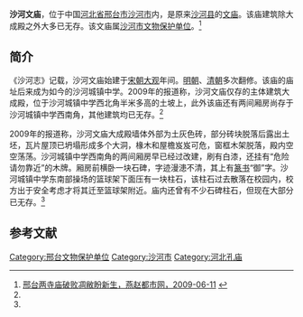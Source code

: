 {{refimprove|time=2014-05-02T10:13:59+00:00}}
'''沙河文庙'''，位于中国[[河北省|河北省]][[邢台市|邢台市]][[沙河市|沙河市]]内，是原来[[沙河县|沙河县]]的[[文庙|文庙]]。该庙建筑除大成殿之外大多已无存。该文庙属[[沙河市文物保护单位|沙河市文物保护单位]]。<ref name=yzdsw>[http://news.yzdsb.com.cn/system/2009/06/11/000909309.shtml 邢台两寺庙破败凋敝盼新生，燕赵都市网，2009-06-11] {{webarchive|url=https://web.archive.org/web/20160304064420/http://news.yzdsb.com.cn/system/2009/06/11/000909309.shtml |date=2016-03-04 }}</ref>

==简介==
《沙河志》记载，沙河文庙始建于[[宋朝|宋朝]][[大观|大观]]年间。[[明朝|明朝]]、[[清朝|清朝]]多次翻修。该庙的庙址后来成为如今的沙河城镇中学。2009年的报道称，沙河文庙仅存的主体建筑大成殿，位于沙河城镇中学西北角半米多高的土坡上，此外该庙还有两间厢房尚存于沙河城镇中学西南角，其他建筑均已无存。<ref name=yzdsw/>

2009年的报道称，沙河文庙大成殿墙体外部为土灰色砖，部分砖块脱落后露出土坯，瓦片屋顶已坍塌形成多个大洞，椽木和屋檐岌岌可危，窗框木架脱落，殿内空空荡荡。沙河城镇中学西南角的两间厢房早已经过改建，刷有白漆，还挂有“危险请勿靠近”的木牌。厢房前横卧一块石碑，字迹漫漶不清，其上有[[篆书|篆书]]“御”字。沙河城镇中学东南部操场的篮球架下面压有一块柱石，该柱石过去散落在校园内，校方出于安全考虑才将其迁至篮球架附近。庙内还曾有不少石碑柱石，但现在大部分已无存。<ref name=yzdsw/>

==参考文献==
{{reflist}}

[[Category:邢台文物保护单位|Category:邢台文物保护单位]]
[[Category:沙河市|Category:沙河市]]
[[Category:河北孔庙|Category:河北孔庙]]